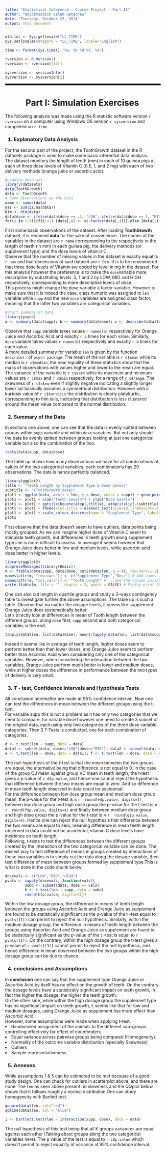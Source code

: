 ```yaml
---
title: "Statistical Inference - Course Project - Part II"
author: "Woldetsadick Selam Getachew"
date: "Thursday, October 23, 2014"
output: html_document
---
```

```r
old.loc <- Sys.getlocale("LC_TIME")
Sys.setlocale(category = "LC_TIME", locale="English")

time <- format(Sys.time(),"%a, %b %d %Y, %X")

rversion <- R.Version()
rversion <- rversion[[13]]

sysversion <- sessionInfo()
sysversion <- sysversion[2]

```

<hr width="100%" style="border: 2px double #000000" color="#FFFFFF" size="6"></hr>
<center><h1> Part I: Simulation Exercises</h1></center>
The following analysis was made using the R statistic software version `r rversion` on a computer using Windows OS version `r sysversion` and completed on `r time`.<br>
<h3>1. Explanatory Data Analysis</h3>
For the second part of the project, the ToothGrowth dataset in the R datasets package is used to make some basic inferential data analysis.<br>
The dataset monitors the length of teeth (mm) in each of 10 guinea pigs at each of three dose levels of Vitamin C (0.5, 1, and 2 mg) with each of two delivery methods (orange juice or ascorbic acid).<br>
```r
#Loading data set
library(datasets)
data(ToothGrowth)
data <- ToothGrowth
# Some Observations on the Data
name <- names(data)
nas <- sum(is.na(data))
Dim <- dim(data)
data$dose <- ifelse(data$dose == .5, "LOW", ifelse(data$dose == 1, "MID", "HIGH"))
for(i in 1:3){if(i!=1) {data[,i] <- as.factor(data[,i])} else {data[,i] <- as.numeric(data[,i])}}
```
First some basic observations of the dataset. After loading **ToothGrowth** dataset, it is renamed **data** for the sake of convenience. The names of the variables in the dataset are ```r name``` corresponding to the respectively to the length of teeth (in mm) in each guinea pig, the delivery methods (or supplement type) and the dose levels of vitamin C.<br>
Observe that the number of missing values in the dataset is exactly equal to ```r nas``` and that dimensions of said dataset are ```r Dim```. It is to be remembered that three dose levels of Vitamin are coded by level in mg in the dataset. For this analysis however the preference is to make the ```dose```variable more descriptive by substituting levels .5, 1 and 2 by LOW, MID and HIGH respectively, corresponding to more descriptive levels of dose.<br>
This process might change the dose variable a factor variable. However to make sure that it is indeed the case, class numeric was assigned to ```len``` variable while ```supp``` and the new ```dose``` variables are assigned class factor, meaning that the latter two variables are categorical variables.<br>
```r
#Short Summary of Data
library(psych)
a <- summary(data$supp); b <- summary(data$dose); c <- describe(data$len)
```
Observe that ```supp``` variable takes values ```r names(a)``` respectively for Orange Juice and Ascorbic Acid and exactly ```r a``` times for each value. Similarly, ```dose``` variable takes values ```r names(b)``` respectively and exactly ```r b``` times for each value.<br>
A more detailed summary for variable ```len``` is given by the function ```describe()``` of ```psych package```. The mean of the variable is ```r c$mean``` while its median is ```r c$median```, the near equality of these statistics show that the mass of observations with values higher and lower to the mean are equal. The variance of the variable is ```r c$vars``` while its maximum and minimum values are ```r c$max``` and ```r c$min``` respectively, for a range of ```r c$range```. The skewness of ```r c$skew``` even if slightly negative indicating a slightly longer lower tail basically assumes a symmetrical distribution. However with a kurtosis value of ```r c$kurtosis``` the distribution is clearly platykurtic, corresponding to thin tails, indicating that distribution is less clustered around the mean value compared to the normal distribution.
<h3>2. Summary of the Data</h3>
In sections one above, one can see that the data is evenly spitted between groups within ```supp``` variable and within ```dose``` variables. But not only should the data be evenly spitted between groups looking at just one categorical variable but also the combination of the two.<br>
```r
table(data$supp, data$dose)
```
The table up shows how many observations we have for all combinations of values of the two categorical variables, each combinations has 20 observations. The data is hence perfectly balanced.<br>
```r
library(ggplot2)
title <- "Teeth Length by Supplement Type & Dose Levels"
subtitle <- "(ToothGrowth data)"
plot1 <- ggplot(data, aes(x = len, y = dose, color = supp)) + geom_point(shape = 1)
plot1 <- plot1 + xlab("Teeth Length") + ylab("Dose Levels")
plot1 <- plot1 + ggtitle(bquote(atop(.(title), atop(italic(.(subtitle)), ""))))
plot1 <- plot1 + theme(plot.title = element_text(size=19,lineheight=.8,vjust=-1))
plot1 <- plot1 + scale_colour_discrete(name = "Supplement Type", labels=c("Orange Juice", "Ascorbic Acid"))
plot1

```
First observe that the data doesn't seem to have outliers, data points being mostly grouped. As we can imagine higher dose of Vitamin C seem to stimulate teeth growth, but differences in teeth growth along supplement type line is more difficult to assess. In average it seems however that Orange Juice does better in low and medium levels, while ascorbic acid does better in higher levels.<br>
```r
library(ggplot2)
suppressMessages(library(Hmisc))
m <- ftable(data$supp, data$dose, cut2(data$len, g = 4), row.vars=1:2) # 3-way table of group means
names(attr(m, "row.vars")) <- c("Supplement Type","Dose") # Add names for the row variables
names(attr(m, "col.vars")) <- "Tooth Length" # ...and the column variable
write.ftable(m, file = "", digits = 3, quote = FALSE) # Pretty-print the table to a file
```
One can also cut length in quartile groups and study a 3-ways contingency table to investigate further the above assumptions. The table up is such a table. Observe that no matter the dosage levels, it seems like supplement Orange Juice does systematically better.<br>
Let's directly look at differences in mean of Tooth length between the different groups, along ```dose``` first, ```supp``` second and both categorical variables in the end.<br>
```r
tapply(data$len, list(data$dose), mean);tapply(data$len, list(data$supp), mean);tapply(data$len, list(data$supp, data$dose), mean)
```
Indeed it seems like in average of teeth length, higher doses seem to perform better than than lower doses, and Orange Juice seem to perform better than Ascorbic Acid when considering only one of the categorical variables. However, when considering the interaction between the two variables, Orange Juice perform much better in lower and medium doses, while at higher doses the difference in performance between the two types of delivery is very small.
<h3>3. T - test, Confidence Intervals and Hypothesis Tests</h3>
All conclusion hereinafter are made at 95% confidence interval.
Now one can test the differences in mean between the different groups using the t-test.<br>
For variable supp this is not a problem as it has only two categories that we need to compare, for variable dose however one need to create 3 subset of the original data, each using only two categories of the three dose variable categories. Then 3 T-Tests is conducted, one for each combination of categories.<br>
```r
d <- t.test(len ~ supp, data = data)
data1 <- subset(data, dose=="LOW"|dose=="MID"); data2 <- subset(data, dose=="LOW"|dose=="HIGH"); data3 <- subset(data, dose=="MID"|dose=="HIGH")
e <- t.test(len ~ dose, data = data1); f <- t.test(len ~ dose, data = data2); g <- t.test(len ~ dose, data = data3)
```
The null hypothesis of the t-test is that the mean between the two groups are equal, the alternative being that difference is not equal to 0. In the case of the group OJ mean against group VC mean in teeth length, the t-test gives a p-value of ```r d$p.value```, and hence one cannot reject the hypothesis that difference between the two means are equal to zero. And so difference in mean teeth length observed in data could be accidental.<br>
For the difference between low dose group mean and medium dose group mean, the p-value for the t-test is &#8776; ```r  round(e$p.value, digits=4)```, between low dose group and high dose group the p-value for the t-test is &#8776; ```r  round(f$p.value, digits=4)``` and finally between medium dose group and high dose group the p-value for the t-test is &#8776; ```r  round(g$p.value, digits=4)```. Hence one can reject the null hypothesis that difference between the two means are equal to zero, meaning difference in mean teeth length observed in data could not be accidental, vitamin C dose levels have incidence on teeth length.<br>
Following, t-tests to test the differences between the different groups created by the interaction of the two categorical variable can be done. The easiest way to test difference of means in groups created by interactions of these two variables is to simply cut the data along the dosage variable, then test difference of mean between groups formed by supplement type.This is what is done in the code chunk below.
```r
dosevals <- c("LOW","MID","HIGH")
pvals <- sapply(dosevals, function(vals){
         subd <- subset(data, dose == vals)
         h <- t.test(len ~ supp, data = subd)
         round(h$p.value, digits=4)})
```        
Within the low dosage group, the difference in means of teeth length between the groups using Ascorbic Acid and Orange Juice as supplement are found to be statistically significant as the p-value of the t -test equal to ```r pvals[[1]]``` can permit to reject the null hypothesis. Similarly, within the medium dosage group, the difference in means of teeth length between the groups using Ascorbic Acid and Orange Juice as supplement are found to be statistically significant as the p-value of the t -test is equal to ```r pvals[[2]]```. On the contrary, within the high dosage group the t-test gives a p-value of ```r pvals[[3]]``` cannot permit to reject the null hypothesis, and hence difference in mean observed between the two groups within the high dosage group can be due to chance.<br>
<h3>4. conclusions and Assumptions</h3>
In **conclusion** one can say that the supplement type Orange Juice or Ascorbic Acid by itself has no effect on the growth of teeth. On the contrary the dosage levels have a statistically significant impact on teeth growth, in fact the higher the dosage, the higher the teeth growth.<br>
On the other side, while within the high dosage group the supplement type has no significant impact on teeth growth, it seems like that for low and medium dosages, using Orange Juice as supplement has more effect than Ascorbic Acid.<br>
However, some assumptions were made when applying t-test.
1. Randomized assignment of the animals to the different sub-groups controlling effectively for effect of counfonders
2. Equal variance across pairwise groups being compared (Homogeneity).
3. Normality of the outcome variable distribution (specially Skewness)
4. Outliers
5. Sample representativeness
<h3>5. Annexes</h3>
While assumptions 1 & 5 can be estimated to be met because of a good study design. One can check for outliers in scatterplot above, and there are none. The ```len``` as seen above present no skewness and the QQplot below shows that it follows roughly a normal distribution.One can study homogeneity with Bartlett test.
```r
qqnorm(data$len, col="red")
qqline(data$len, col = "blue")
```
```r
i <- bartlett.test(len ~ interaction(supp, dose), data = data)
```
The null hypothesis of this test being that all K groups variances are equal against each other (Talking about groups along the two categorical variables here). The p value of the test is equal to ```r i$p.value``` which doesn't permit to reject equality of variance at 95% confidence interval.
